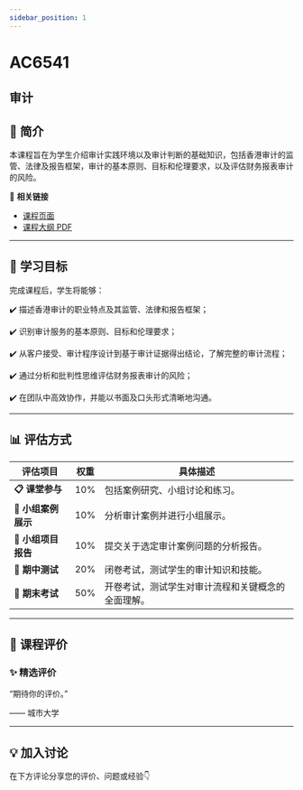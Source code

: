 ```yaml
---
sidebar_position: 1
---
```


# AC6541
## 审计

## **📘 简介**
本课程旨在为学生介绍审计实践环境以及审计判断的基础知识，包括香港审计的监管、法律及报告框架，审计的基本原则、目标和伦理要求，以及评估财务报表审计的风险。

🔗 **相关链接**
- [课程页面](https://www.cityu.edu.hk/catalogue/pg/202425/course/AC6541.htm)
- [课程大纲 PDF](https://www.cityu.edu.hk/catalogue/pg/202425/course/AC6541.pdf)

---

## **🎯 学习目标**

完成课程后，学生将能够：


✔️ 描述香港审计的职业特点及其监管、法律和报告框架；

✔️ 识别审计服务的基本原则、目标和伦理要求；

✔️ 从客户接受、审计程序设计到基于审计证据得出结论，了解完整的审计流程；

✔️ 通过分析和批判性思维评估财务报表审计的风险；

✔️ 在团队中高效协作，并能以书面及口头形式清晰地沟通。

---

## **📊 评估方式**

| **评估项目**               | **权重** | **具体描述**                                                                                     |
|---------------------------|---------|-----------------------------------------------------------------------------------------------|
| **📋 课堂参与**             | 10%     | 包括案例研究、小组讨论和练习。                                                                  |
| **📝 小组案例展示**         | 10%     | 分析审计案例并进行小组展示。                                                                    |
| **📄 小组项目报告**         | 10%     | 提交关于选定审计案例问题的分析报告。                                                             |
| **🎤 期中测试**             | 20%     | 闭卷考试，测试学生的审计知识和技能。                                                            |
| **📝 期末考试**             | 50%     | 开卷考试，测试学生对审计流程和关键概念的全面理解。                                               |

---

## **💬 课程评价**

### ✨ **精选评价**
<div className={commentStyles.commentBox}>
    <p className={commentStyles.commentText}>
        “期待你的评价。”
    </p>
    <p className={commentStyles.commentAuthor}>—— 城市大学</p>
</div>

---

## **💡 加入讨论**

在下方评论分享您的评价、问题或经验👇
<Utterances />